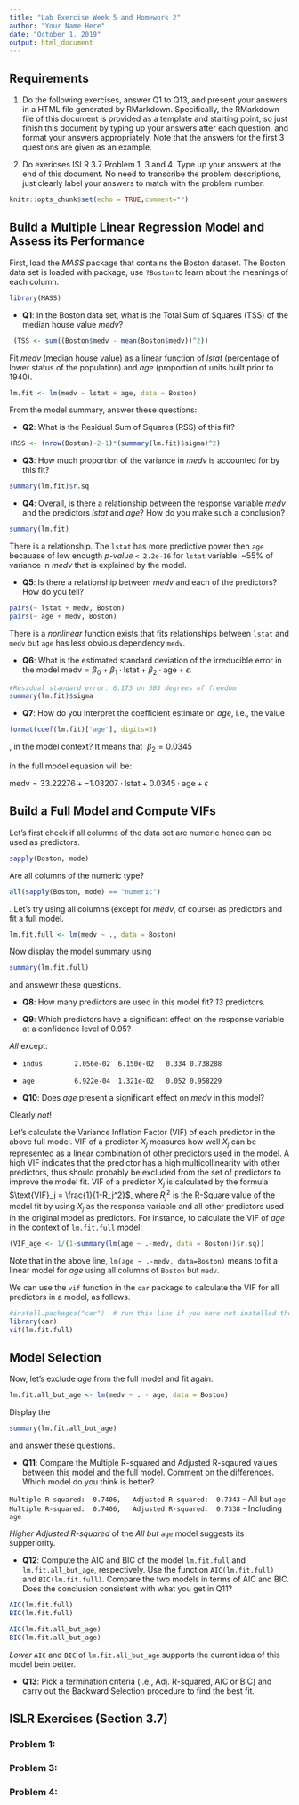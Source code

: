 ```yaml
---
title: "Lab Exercise Week 5 and Homework 2"
author: "Your Name Here"
date: "October 1, 2019"
output: html_document
---
```


## Requirements
1. Do the following exercises, answer Q1 to Q13, and present your answers in a HTML file generated by RMarkdown. Specifically, the RMarkdown file of this document is provided as a template and starting point, so just finish this document by typing up your answers after each question, and format your answers appropriately. Note that the answers for the first 3 questions are given as an example. 

2. Do exericses ISLR 3.7 Problem 1, 3 and 4. Type up your answers at the end of this document. No need to transcribe the problem descriptions, just clearly label your answers to match with the problem number. 

```r
knitr::opts_chunk$set(echo = TRUE,comment="")
```

## Build a Multiple Linear Regression Model and Assess its Performance

First, load the *MASS* package that contains the Boston dataset. The Boston data set is loaded with package, use `?Boston` to learn about the meanings of each column.
```r
library(MASS) 
```

* __Q1__: In the Boston data set, what is the Total Sum of Squares (TSS) of the median house value _medv_? 
```r
 (TSS <- sum((Boston$medv - mean(Boston$medv))^2))

```

Fit _medv_ (median house value) as a linear function of _lstat_ (percentage of lower status of the population) and _age_ (proportion of units built prior to 1940). 
```r
lm.fit <- lm(medv ~ lstat + age, data = Boston)
```

From the model summary, answer these questions:

* __Q2__: What is the Residual Sum of Squares (RSS) of this fit? 
```r
(RSS <- (nrow(Boston)-2-1)*(summary(lm.fit)$sigma)^2)
```

* __Q3__: How much proportion of the variance in _medv_ is accounted for by this fit? 
```r
summary(lm.fit)$r.sq
```

* __Q4__: Overall, is there a relationship between the response variable _medv_ and the predictors _lstat_ and _age_? How do you make such a conclusion? 
```r
summary(lm.fit)
```
There is a relationship. The `lstat` has more predictive power then `age` becauase of low enougth _p-value_  `< 2.2e-16` for `lstat` variable: ~55%  of variance in _medv_ that is explained by the model.

* __Q5__: Is there a relationship between _medv_ and each of the predictors? How do you tell?
```r

pairs(~ lstat + medv, Boston)
pairs(~ age + medv, Boston)

```

There is a _nonlinear_ function exists that fits relationships between `lstat` and `medv` but `age` has less obvious dependency `medv`. 

* __Q6__: What is the estimated standard deviation of the irreducible error in the model $\text{medv} = \beta_0 + \beta_1 \cdot \text{lstat} + \beta_2 \cdot \text{age} + \epsilon$. 

```r
#Residual standard error: 6.173 on 503 degrees of freedom
summary(lm.fit)$sigma
```
* __Q7__: How do you interpret the coefficient estimate on _age_, i.e., the value 
```r
format(coef(lm.fit)['age'], digits=3)
```
, in the model context?
It means that 
$\ \beta_2 = 0.0345$

in the full model equasion will be:

$\text{medv} = 33.22276 + -1.03207 \cdot \text{lstat} + 0.0345 \cdot \text{age} + \epsilon$

## Build a Full Model and Compute VIFs

Let's first check if all columns of the data set are numeric hence can be used as predictors.

```r
sapply(Boston, mode)
```

Are all columns of the numeric type? 
```r
all(sapply(Boston, mode) == "numeric")
```
. Let's try using all columns (except for _medv_, of course) as predictors and fit a full model. 

```r
lm.fit.full <- lm(medv ~ ., data = Boston)
```

Now display the model summary using 
```r
summary(lm.fit.full)
``` 
and answewr these questions.

* __Q8__: How many predictors are used in this model fit?
_13_ predictors.

* __Q9__: Which predictors have a significant effect on the response variable at a confidence level of 0.95?

_All_ except:

- `indus        2.056e-02  6.150e-02   0.334 0.738288`
- `age          6.922e-04  1.321e-02   0.052 0.958229`


* __Q10__: Does _age_ present a significant effect on _medv_ in this model?  

Clearly _not_!


Let's calculate the Variance Inflation Factor (VIF) of each predictor in the above full model. VIF of a predictor $X_j$ measures how well $X_j$ can be represented as a linear combination of other predictors used in the model. A high VIF indicates that the predictor has a high multicollinearity with other predictors, thus should probably be excluded from the set of predictors to improve the model fit. 
VIF of a predictor $X_j$ is calculated by the formula $\text{VIF}_j = \frac{1}{1-R_j^2}$, where $R_j^2$ is the R-Square value of the model fit by using $X_j$ as the response variable and all other predictors used in the original model as predictors. For instance, to calculate the VIF of _age_ in the context of `lm.fit.full` model:

```r
(VIF_age <- 1/(1-summary(lm(age ~ .-medv, data = Boston))$r.sq))
```

Note that in the above line, `lm(age ~ .-medv, data=Boston)` means to fit a linear model for _age_ using all columns of `Boston` but `medv`. 

We can use the `vif` function in the `car` package to calculate the VIF for all predictors in a model, as follows.

```r
#install.packages("car")  # run this line if you have not installed the "car" package before
library(car)
vif(lm.fit.full)
```


## Model Selection

Now, let's exclude _age_ from the full model and fit again. 

```r
lm.fit.all_but_age <- lm(medv ~ . - age, data = Boston)
```

Display the 

```r
summary(lm.fit.all_but_age)
```

and answer these questions.

* __Q11__: Compare the Multiple R-squared and Adjusted R-sqaured values between this model and the full model. Comment on the differences. Which model do you think is better?

`Multiple R-squared:  0.7406,	Adjusted R-squared:  0.7343` - All but `age`
`Multiple R-squared:  0.7406,	Adjusted R-squared:  0.7338` - Including `age`

_Higher Adjusted R-squared_ of the _All but_ `age` model suggests its supperiority.



* __Q12__: Compute the AIC and BIC of the model `lm.fit.full` and `lm.fit.all_but_age`, respectively. Use the function `AIC(lm.fit.full)` and `BIC(lm.fit.full)`. Compare the two models in terms of AIC and BIC. Does the conclusion consistent with what you get in Q11?
```r
AIC(lm.fit.full)
BIC(lm.fit.full)

```
```r
AIC(lm.fit.all_but_age)
BIC(lm.fit.all_but_age)

```

_Lower_ `AIC` and `BIC` of `lm.fit.all_but_age` supports the current idea of this model bein better.

* __Q13__: Pick a termination criteria (i.e., Adj. R-squared, AIC or BIC) and carry out the Backward Selection procedure to find the best fit. 



## ISLR Exercises (Section 3.7)

### Problem 1:


### Problem 3:


### Problem 4:

